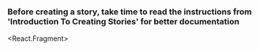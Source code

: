
### Before creating a story, take time to read the instructions from 'Introduction To Creating Stories' for better documentation

<React.Fragment>
  <div style={{ padding: '20px' }}>
    <div style={{ borderBottom: '1px solid #ccc', marginBottom: '20px' }}>
      <div style={{marginBottom: '10px'}}><Title /></div>
      <div style={{marginBottom: '10px', color: 'orange', fontSize: '13px'}}><i>NOTE: Create a summary of the component as a short description, some context as to why the component was created, as well as its figma link</i></div>
      <Description />
    </div>
    <div>
      <h2 style={{ borderBottom: '1px solid #ccc'}}>Primary</h2>
      <Primary />
      <div style={{ marginBottom: '20px' }}>
        <div style={{marginBottom: '10px', color: 'orange', fontSize: '13px'}}><i>NOTE: Create controls for your component</i></div>
        <ArgsTable story={PRIMARY_STORY} />
      </div>
      <h2 style={{ borderBottom: '1px solid #ccc'}}></h2>
      <Stories />
    </div>
  </div>
</React.Fragment>
